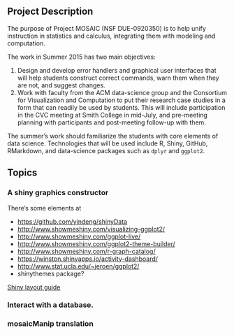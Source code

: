 ## Project Description

The purpose of Project MOSAIC (NSF DUE-0920350) is to help unify instruction in statistics and calculus, integrating them with modeling and computation.

The work in Summer 2015 has two main objectives:

1. Design and develop error handlers and graphical user interfaces that will help students construct correct commands, warn them when they are not, and suggest changes.
2. Work with faculty from the ACM data-science group and the Consortium for Visualization and Computation to put their research case studies in a form that can readily be used by students. This will include participation in the CVC meeting at Smith College in mid-July, and pre-meeting planning with participants and post-meeting follow-up with them.

The summer's work should familiarize the students with core elements of data science. Technologies that will be used include R, Shiny, GitHub, RMarkdown, and data-science packages such as `dplyr` and `ggplot2`.

## Topics

### A shiny graphics constructor

There's some elements at 

* <https://github.com/yindeng/shinyData>
* <http://www.showmeshiny.com/visualizing-ggplot2/>
* <http://www.showmeshiny.com/ggplot-live/>
* <http://www.showmeshiny.com/ggplot2-theme-builder/>
* <http://www.showmeshiny.com/r-graph-catalog/>
* <https://winston.shinyapps.io/activity-dashboard/>
* <http://www.stat.ucla.edu/~jeroen/ggplot2/>
* shinythemes package?

[Shiny layout guide](http://shiny.rstudio.com/articles/layout-guide.html)

### Interact with a database.

### mosaicManip translation

